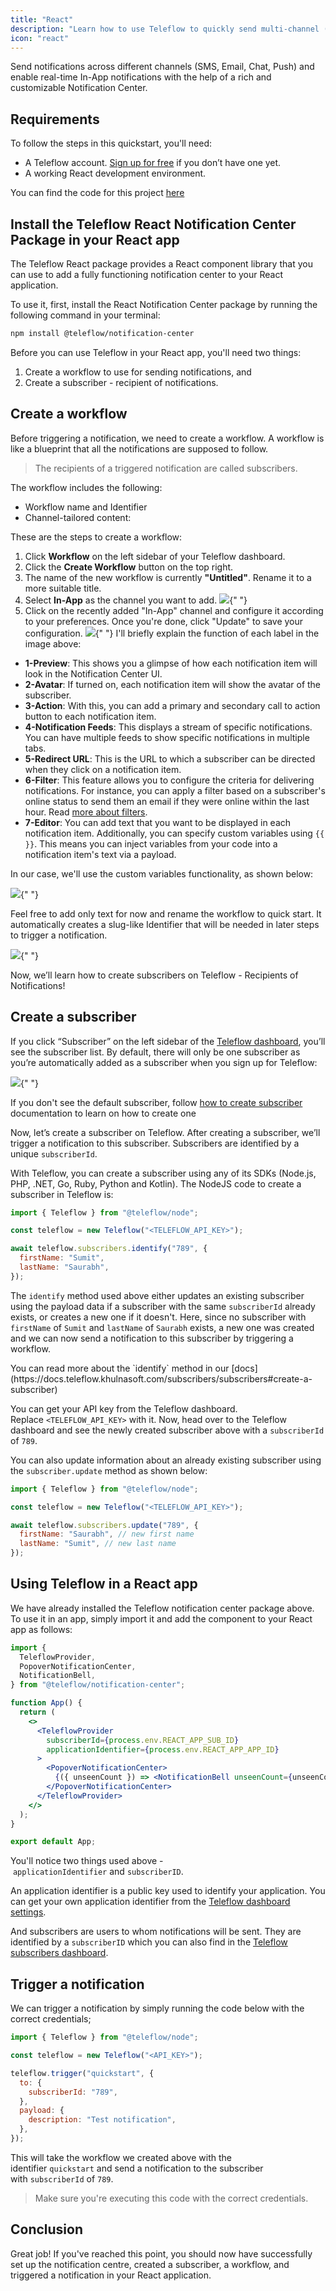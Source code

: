 ```yaml
---
title: "React"
description: "Learn how to use Teleflow to quickly send multi-channel (SMS, Email, Chat, Push) notifications with React."
icon: "react"
---
```


Send notifications across different channels (SMS, Email, Chat, Push) and enable real-time In-App notifications with the help of a rich and customizable Notification Center.

## Requirements

To follow the steps in this quickstart, you'll need:

- A Teleflow account. [Sign up for free](http://web.teleflow.khulnasoft.com/?utm_campaign=docs-gs-quick-react) if you don’t have one yet.
- A working React development environment.

You can find the code for this project [here](https://github.com/khulnasoft/react-quickstart)

## Install the Teleflow React Notification Center Package in your React app

The Teleflow React package provides a React component library that you can use to add a fully functioning notification center to your React application.

To use it, first, install the React Notification Center package by running the following command in your terminal:

```bash
npm install @teleflow/notification-center

```

Before you can use Teleflow in your React app, you'll need two things:

1. Create a workflow to use for sending notifications, and
2. Create a subscriber - recipient of notifications.

## Create a workflow

Before triggering a notification, we need to create a workflow. A workflow is like a blueprint that all the notifications are supposed to follow.

> The recipients of a triggered notification are called subscribers.

The workflow includes the following:

- Workflow name and Identifier
- Channel-tailored content:

<Snippet file="supported-channels.mdx" />

These are the steps to create a workflow:

1. Click **Workflow** on the left sidebar of your Teleflow dashboard.
2. Click the **Create Workflow** button on the top right.
3. The name of the new workflow is currently **"Untitled"**. Rename it to a more suitable title.
4. Select **In-App** as the channel you want to add.
   <Frame caption="Select the in-app channel">
     <img src="/images/in-app-react.png" />{" "}
   </Frame>
5. Click on the recently added "In-App" channel and configure it according to your preferences. Once you're done, click "Update" to save your configuration.
   <Frame caption="Configure the in-app node as per your need">
     <img src="/images/configure-in-app-react.png" />{" "}
   </Frame>
   I'll briefly explain the function of each label in the image above:

- **1-Preview**: This shows you a glimpse of how each notification item will look in the Notification Center UI.
- **2-Avatar**: If turned on, each notification item will show the avatar of the subscriber.
- **3-Action**: With this, you can add a primary and secondary call to action button to each notification item.
- **4-Notification Feeds**: This displays a stream of specific notifications. You can have multiple feeds to show specific notifications in multiple tabs.
- **5-Redirect URL**: This is the URL to which a subscriber can be directed when they click on a notification item.
- **6-Filter**: This feature allows you to configure the criteria for delivering notifications. For instance, you can apply a filter based on a subscriber's online status to send them an email if they were online within the last hour. Read [more about filters](https://docs.teleflow.khulnasoft.com/platform/step-filter/#subscriber-seen--read-filters).
- **7-Editor**: You can add text that you want to be displayed in each notification item. Additionally, you can specify custom variables using `{{ }}`. This means you can inject variables from your code into a notification item's text via a payload.

In our case, we'll use the custom variables functionality, as shown below:

<Frame caption="We're gonna use custom variables here">
  <img src="/images/custom-var-react.png" />{" "}
</Frame>

Feel free to add only text for now and rename the workflow to quick start. It automatically creates a slug-like Identifier that will be needed in later steps to trigger a notification.

<Frame caption="Renaming the workflow to 'quickstart'">
  <img src="/images/quickstart-react.png" />{" "}
</Frame>

Now, we’ll learn how to create subscribers on Teleflow - Recipients of Notifications!

## Create a subscriber

If you click “Subscriber” on the left sidebar of the [Teleflow dashboard](https://web.teleflow.khulnasoft.com/subscribers?utm_campaign=docs-quick-react), you’ll see the subscriber list. By default, there will only be one subscriber as you’re automatically added as a subscriber when you sign up for Teleflow:

<Frame caption="One subscriber is automatically created when you sign up">
  <img src="/images/auto-sub-react.png" />{" "}
</Frame>

<Note>If you don't see the default subscriber, follow [how to create subscriber](/subscribers/subscribers#create-a-subscriber) documentation to learn on how to create one </Note>

Now, let’s create a subscriber on Teleflow. After creating a subscriber, we’ll trigger a notification to this subscriber. Subscribers are identified by a unique `subscriberId`.

With Teleflow, you can create a subscriber using any of its SDKs (Node.js, PHP, .NET, Go, Ruby, Python and Kotlin). The NodeJS code to create a subscriber in Teleflow is:

```jsx
import { Teleflow } from "@teleflow/node";

const teleflow = new Teleflow("<TELEFLOW_API_KEY>");

await teleflow.subscribers.identify("789", {
  firstName: "Sumit",
  lastName: "Saurabh",
});
```

The `identify` method used above either updates an existing subscriber using the payload data if a subscriber with the same `subscriberId` already exists, or creates a new one if it doesn't. Here, since no subscriber with `firstName` of `Sumit` and `lastName` of `Saurabh` exists, a new one was created and we can now send a notification to this subscriber by triggering a workflow.

<Info>
  You can read more about the `identify` method in our
  [docs](https://docs.teleflow.khulnasoft.com/subscribers/subscribers#create-a-subscriber)
</Info>

You can get your API key from the Teleflow dashboard. Replace `<TELEFLOW_API_KEY>` with it. Now, head over to the Teleflow dashboard and see the newly created subscriber above with a `subscriberId` of `789`.

You can also update information about an already existing subscriber using the `subscriber.update` method as shown below:

```jsx
import { Teleflow } from "@teleflow/node";

const teleflow = new Teleflow("<TELEFLOW_API_KEY>");

await teleflow.subscribers.update("789", {
  firstName: "Saurabh", // new first name
  lastName: "Sumit", // new last name
});
```

## Using Teleflow in a React app

We have already installed the Teleflow notification center package above. To use it in an app, simply import it and add the component to your React app as follows:

```jsx
import {
  TeleflowProvider,
  PopoverNotificationCenter,
  NotificationBell,
} from "@teleflow/notification-center";

function App() {
  return (
    <>
      <TeleflowProvider
        subscriberId={process.env.REACT_APP_SUB_ID}
        applicationIdentifier={process.env.REACT_APP_APP_ID}
      >
        <PopoverNotificationCenter>
          {({ unseenCount }) => <NotificationBell unseenCount={unseenCount} />}
        </PopoverNotificationCenter>
      </TeleflowProvider>
    </>
  );
}

export default App;
```

You'll notice two things used above - `applicationIdentifier` and `subscriberID`.

An application identifier is a public key used to identify your application. You can get your own application identifier from the [Teleflow dashboard settings](https://web.teleflow.khulnasoft.com/settings?utm_campaign=docs-quick-react).

And subscribers are users to whom notifications will be sent. They are identified by a `subscriberID` which you can also find in the [Teleflow subscribers dashboard](https://web.teleflow.khulnasoft.com/subscribers?utm_campaign=docs-quick-react).

## Trigger a notification

We can trigger a notification by simply running the code below with the correct credentials;

```jsx
import { Teleflow } from "@teleflow/node";

const teleflow = new Teleflow("<API_KEY>");

teleflow.trigger("quickstart", {
  to: {
    subscriberId: "789",
  },
  payload: {
    description: "Test notification",
  },
});
```

This will take the workflow we created above with the identifier `quickstart` and send a notification to the subscriber with `subscriberId` of `789`.

> Make sure you're executing this code with the correct credentials.

## Conclusion

Great job! If you've reached this point, you should now have successfully set up the notification centre, created a subscriber, a workflow, and triggered a notification in your React application.
